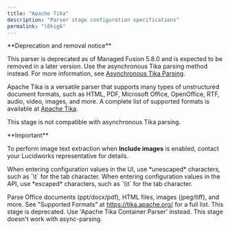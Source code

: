 ```yaml
---
title: "Apache Tika"
description: "Parser stage configuration specifications"
permalink: "l6hig6"
---
```


<Note>
**Deprecation and removal notice**

This parser is deprecated as of Managed Fusion 5.8.0 and is expected to be removed in a later version. Use the asynchronous Tika parsing method instead. For more information, see [Asynchronous Tika Parsing](/managed-fusion/5.9/ve1qvp/asynchronous-tika-parsing).
</Note>

Apache Tika is a versatile parser that supports many types of unstructured document formats, such as HTML, PDF, Microsoft Office, OpenOffice, RTF, audio, video, images, and more. A complete list of supported formats is available at [Apache Tika](http://tika.apache.org/).

This stage is not compatible with asynchronous Tika parsing.

<Note>
**Important**

To perform image text extraction when **Include images** is enabled, contact your Lucidworks representative for details.
</Note>

<Tip>
When entering configuration values in the UI, use *unescaped* characters, such as `\t` for the tab character. When entering configuration values in the API, use *escaped* characters, such as `\\t` for the tab character.
</Tip>

Parse Office documents (ppt/docx/pdf), HTML files, images (jpeg/tiff), and more. See "Supported Formats" at https://tika.apache.org/ for a full list. This stage is deprecated. Use 'Apache Tika Container Parser' instead. This stage doesn't work with async-parsing.


<SchemaParamFields schema={schema}/>

